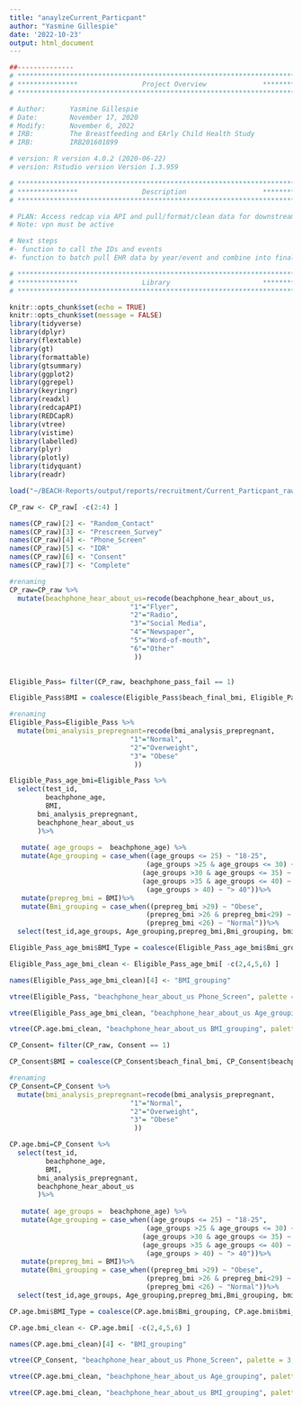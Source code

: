 ---
title: "anaylzeCurrent_Particpant"
author: "Yasmine Gillespie"
date: '2022-10-23'
output: html_document
---

```{r, include=FALSE}
##-------------- 
# **************************************************************************** #
# ***************                Project Overview              *************** #
# **************************************************************************** #

# Author:      Yasmine Gillespie
# Date:        November 17, 2020 
# Modify:      November 6, 2022
# IRB:         The Breastfeeding and EArly Child Health Study
# IRB:         IRB201601899

# version: R version 4.0.2 (2020-06-22)
# version: Rstudio version Version 1.3.959 

# **************************************************************************** #
# ***************                Description                   *************** #
# **************************************************************************** #

# PLAN: Access redcap via API and pull/format/clean data for downstream analysis.
# Note: vpn must be active

# Next steps
#- function to call the IDs and events
#- function to batch pull EHR data by year/event and combine into final dataset. 


```

```{r, message=FALSE,warning=FALSE, echo = FALSE}

# **************************************************************************** #
# ***************                Library                       *************** #
# **************************************************************************** #

knitr::opts_chunk$set(echo = TRUE)
knitr::opts_chunk$set(message = FALSE)
library(tidyverse)
library(dplyr)
library(flextable)
library(gt)
library(formattable)
library(gtsummary)
library(ggplot2)
library(ggrepel)
library(keyringr)
library(readxl)
library(redcapAPI)
library(REDCapR)
library(vtree)
library(vistime)
library(labelled)
library(plyr)
library(plotly)
library(tidyquant)
library(readr)
```

```{r, message=FALSE,warning=FALSE, echo = FALSE}
load("~/BEACH-Reports/output/reports/recruitment/Current_Particpant_raw.RData")
```

```{r, message=FALSE,warning=FALSE, echo = FALSE}
CP_raw <- CP_raw[ -c(2:4) ]

```

```{r, message=FALSE,warning=FALSE, echo = FALSE}

names(CP_raw)[2] <- "Random_Contact"
names(CP_raw)[3] <- "Prescreen_Survey"
names(CP_raw)[4] <- "Phone_Screen"
names(CP_raw)[5] <- "IDR"
names(CP_raw)[6] <- "Consent"
names(CP_raw)[7] <- "Complete"
```

```{r, message=FALSE,warning=FALSE, echo = FALSE}
#renaming
CP_raw=CP_raw %>%
  mutate(beachphone_hear_about_us=recode(beachphone_hear_about_us,
                              "1"="Flyer",
                              "2"="Radio",
                              "3"="Social Media",
                              "4"="Newspaper",
                              "5"="Word-of-mouth",
                              "6"="Other"
                               ))
                              
```

```{r, message=FALSE,warning=FALSE, echo = FALSE}
Eligible_Pass= filter(CP_raw, beachphone_pass_fail == 1)
```

```{r, message=FALSE,warning=FALSE, echo = FALSE}
Eligible_Pass$BMI = coalesce(Eligible_Pass$beach_final_bmi, Eligible_Pass$beachphone_prepreg_bmi)
```

```{r, message=FALSE,warning=FALSE, echo = FALSE}
#renaming
Eligible_Pass=Eligible_Pass %>%
  mutate(bmi_analysis_prepregnant=recode(bmi_analysis_prepregnant,
                              "1"="Normal",
                              "2"="Overweight",
                              "3"= "Obese"
                               ))
```

```{r, message=FALSE,warning=FALSE, echo = FALSE}
Eligible_Pass_age_bmi=Eligible_Pass %>%
  select(test_id,
         beachphone_age,
         BMI,
       bmi_analysis_prepregnant,
       beachphone_hear_about_us
       )%>%
  
   mutate( age_groups =  beachphone_age) %>%
   mutate(Age_grouping = case_when((age_groups <= 25) ~ "18-25",
                                  (age_groups >25 & age_groups <= 30) ~ "26-30",
                                 (age_groups >30 & age_groups <= 35) ~ "31-35",
                                 (age_groups >35 & age_groups <= 40) ~ "36-40",
                                  (age_groups > 40) ~ "> 40"))%>%
   mutate(prepreg_bmi = BMI)%>%
   mutate(Bmi_grouping = case_when((prepreg_bmi >29) ~ "Obese",
                                  (prepreg_bmi >26 & prepreg_bmi<29) ~ "Overweight",
                                  (prepreg_bmi <26) ~ "Normal"))%>%
  select(test_id,age_groups, Age_grouping,prepreg_bmi,Bmi_grouping, bmi_analysis_prepregnant, beachphone_hear_about_us)

```

```{r, message=FALSE,warning=FALSE, echo = FALSE}
Eligible_Pass_age_bmi$BMI_Type = coalesce(Eligible_Pass_age_bmi$Bmi_grouping, Eligible_Pass_age_bmi$bmi_analysis_prepregnant)
```

```{r, message=FALSE,warning=FALSE, echo = FALSE}
Eligible_Pass_age_bmi_clean <- Eligible_Pass_age_bmi[ -c(2,4,5,6) ]
```

```{r, message=FALSE,warning=FALSE, echo = FALSE}

names(Eligible_Pass_age_bmi_clean)[4] <- "BMI_grouping"

```

```{r, message=FALSE,warning=FALSE, echo = FALSE}

vtree(Eligible_Pass, "beachphone_hear_about_us Phone_Screen", palette = 3, sortfill = TRUE, horiz=FALSE)
```

```{r, message=FALSE,warning=FALSE, echo = FALSE}

vtree(Eligible_Pass_age_bmi_clean, "beachphone_hear_about_us Age_grouping", palette = 3, sortfill = TRUE, horiz=FALSE)
```

```{r, message=FALSE,warning=FALSE, echo = FALSE}
vtree(CP.age.bmi_clean, "beachphone_hear_about_us BMI_grouping", palette = 3, sortfill = TRUE, horiz=FALSE)
```




```{r, message=FALSE,warning=FALSE, echo = FALSE}
CP_Consent= filter(CP_raw, Consent == 1)
```

```{r, message=FALSE,warning=FALSE, echo = FALSE}
CP_Consent$BMI = coalesce(CP_Consent$beach_final_bmi, CP_Consent$beachphone_prepreg_bmi)
```

```{r, message=FALSE,warning=FALSE, echo = FALSE}
#renaming
CP_Consent=CP_Consent %>%
  mutate(bmi_analysis_prepregnant=recode(bmi_analysis_prepregnant,
                              "1"="Normal",
                              "2"="Overweight",
                              "3"= "Obese"
                               ))
```

```{r, message=FALSE,warning=FALSE, echo = FALSE}
CP.age.bmi=CP_Consent %>%
  select(test_id,
         beachphone_age,
         BMI,
       bmi_analysis_prepregnant,
       beachphone_hear_about_us
       )%>%
  
   mutate( age_groups =  beachphone_age) %>%
   mutate(Age_grouping = case_when((age_groups <= 25) ~ "18-25",
                                  (age_groups >25 & age_groups <= 30) ~ "26-30",
                                 (age_groups >30 & age_groups <= 35) ~ "31-35",
                                 (age_groups >35 & age_groups <= 40) ~ "36-40",
                                  (age_groups > 40) ~ "> 40"))%>%
   mutate(prepreg_bmi = BMI)%>%
   mutate(Bmi_grouping = case_when((prepreg_bmi >29) ~ "Obese",
                                  (prepreg_bmi >26 & prepreg_bmi<29) ~ "Overweight",
                                  (prepreg_bmi <26) ~ "Normal"))%>%
  select(test_id,age_groups, Age_grouping,prepreg_bmi,Bmi_grouping, bmi_analysis_prepregnant, beachphone_hear_about_us)

```

```{r, message=FALSE,warning=FALSE, echo = FALSE}
CP.age.bmi$BMI_Type = coalesce(CP.age.bmi$Bmi_grouping, CP.age.bmi$bmi_analysis_prepregnant)
```

```{r, message=FALSE,warning=FALSE, echo = FALSE}
CP.age.bmi_clean <- CP.age.bmi[ -c(2,4,5,6) ]
```

```{r, message=FALSE,warning=FALSE, echo = FALSE}

names(CP.age.bmi_clean)[4] <- "BMI_grouping"

```

```{r, message=FALSE,warning=FALSE, echo = FALSE}

vtree(CP_Consent, "beachphone_hear_about_us Phone_Screen", palette = 3, sortfill = TRUE, horiz=FALSE)
```

```{r, message=FALSE,warning=FALSE, echo = FALSE}

vtree(CP.age.bmi_clean, "beachphone_hear_about_us Age_grouping", palette = 3, sortfill = TRUE, horiz=FALSE)
```

```{r, message=FALSE,warning=FALSE, echo = FALSE}
vtree(CP.age.bmi_clean, "beachphone_hear_about_us BMI_grouping", palette = 3, sortfill = TRUE, horiz=FALSE)
```







